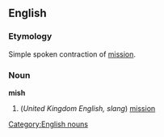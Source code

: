 ==English==
=== Etymology ===
Simple spoken contraction of [[mission]].
=== Noun ===
[[Category:English nouns]]
'''mish'''
# (''United Kingdom English, slang'') [[mission]]